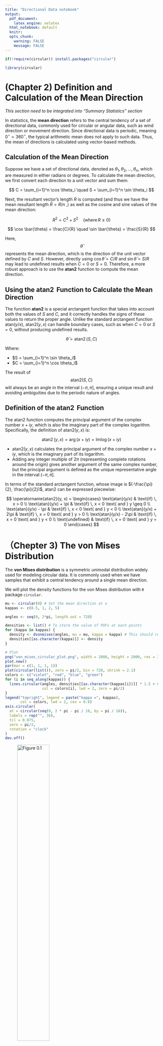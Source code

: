```yaml
---
title: "Directional Data notebook"
output:
  pdf_document: 
    latex_engine: xelatex
  html_notebook: default
  knitr:
  opts_chunk:
    warning: FALSE
    message: FALSE
---
```


```R
if(!require(circular)) install.packages("circular")

library(circular)
```

# (Chapter 2) Definition and Calculation of the Mean Direction

*This section need to be integrated into "Summary Statistics" section*

In statistics, the **mean direction** refers to the central tendency of a set of directional data, commonly used for circular or angular data, such as wind direction or movement direction. Since directional data is periodic, meaning $0^\circ = 360^\circ$, the typical arithmetic mean does not apply to such data. Thus, the mean of directions is calculated using vector-based methods.

## Calculation of the Mean Direction

Suppose we have a set of directional data, denoted as $\theta_1, \theta_2, \dots, \theta_n$, which are measured in either radians or degrees. To calculate the mean direction, we first convert each direction to a unit vector and sum them:

$$
C = \sum_{i=1}^n \cos \theta_i \quad S = \sum_{i=1}^n \sin \theta_i
$$

Next, the resultant vector's length $R$ is computed (and thus we have the mean resultant length $\bar{R} = R/n$ ,) as well as the cosine and sine values of the mean direction:

$$
R^2 = C^2 + S^2 \quad \text{(where} \, R \geq 0 \text{)}
$$

$$
\cos \bar{\theta} = \frac{C}{R} \quad \sin \bar{\theta} = \frac{S}{R}
$$

Here, $$\bar{\theta}$$ represents the mean direction, which is the direction of the unit vector defined by $C$ and $S$. However, directly using $\cos \bar{\theta} = C/R$ and $\sin \bar{\theta} = S/R$ may lead to undefined results when $C = 0$ or $S = 0$. Therefore, a more robust approach is to use the **atan2** function to compute the mean direction.

## Using the $\operatorname{atan2}$ Function to Calculate the Mean Direction

The function **atan2** is a special arctangent function that takes into account both the values of $S$ and $C$, and it correctly handles the signs of these values to return the proper angle. Unlike the standard arctangent function $\text{atan}(y/x)$, $\text{atan2}(y, x)$ can handle boundary cases, such as when $C = 0$ or $S = 0$, without producing undefined results.

$$
\bar{\theta} = \operatorname{atan2}(S, C)
$$

Where:

-   $S = \sum_{i=1}^n \sin \theta_i$
-   $C = \sum_{i=1}^n \cos \theta_i$

The result of $$\text{atan2}(S, C)$$ will always be an angle in the interval $(-\pi, \pi]$, ensuring a unique result and avoiding ambiguities due to the periodic nature of angles.

## Definition of the $\operatorname{atan2}$ Function

The $\text{atan2}$ function computes the principal argument of the complex number $x + iy$, which is also the imaginary part of the complex logarithm. Specifically, the definition of $\text{atan2}(y, x)$ is:

$$
\operatorname{atan2}(y, x) = \arg(x + iy) = \text{Im} \log(x + iy)
$$

-   $\text{atan2}(y, x)$ calculates the principal argument of the complex number $x + iy$, which is the imaginary part of its logarithm.
-   Adding any integer multiple of $2\pi$ (representing complete rotations around the origin) gives another argument of the same complex number, but the principal argument is defined as the unique representative angle in the interval $(-\pi, \pi]$.

In terms of the standard arctangent function, whose image is $(-\frac{\pi}{2}, \frac{\pi}{2})$, $\text{atan2}$ can be expressed piecewise:

$$
\operatorname{atan2}(y, x) =
\begin{cases}
\text{atan}(y/x) & \text{if} \, x > 0 \\
\text{atan}(y/x) + \pi & \text{if} \, x < 0 \text{ and } y \geq 0 \\
\text{atan}(y/x) - \pi & \text{if} \, x < 0 \text{ and } y < 0 \\
\text{atan}(y/x) + 2\pi & \text{if} \, x = 0 \text{ and } y > 0 \\
\text{atan}(y/x) - 2\pi & \text{if} \, x = 0 \text{ and } y < 0 \\
\text{undefined} & \text{if} \, x = 0 \text{ and } y = 0
\end{cases}
$$

# （Chepter 3) The von Mises Distribution

The **von Mises distribution** is a symmetric unimodal distribution widely used for modeling circular data. It is commonly used when we have samples that exhibit a central tendency around a single mean direction.

We will plot the density functions for the von Mises distribution with `R` package `circular`.

```R
mu <- circular(0) # Set the mean direction at o
kappas <- c(0.5, 1, 2, 5)

angles <- seq(0, 2*pi, length.out = 720)

densities <- list() # To store the value of PDFs at each points
for (kappa in kappas) {
  density <- dvonmises(angles, mu = mu, kappa = kappa) # This should return a vector, since argument x is a vector 
  densities[[as.character(kappa)]] <- density
}

# Plot
png("von_mises_circular_plot.png", width = 2000, height = 2000, res = 300)
plot.new()
par(mar = c(1, 1, 1, 1))
plot(circular(list()), zero = pi/2, bin = 720, shrink = 2.1)
colors <- c("violet", "red", "blue", "green")
for (i in seq_along(kappas)) {
  lines.circular(angles, densities[[as.character(kappas[i])]] * 1.5 + 0.01, 
                 col = colors[i], lwd = 2, zero = pi/2)
}
legend("topright", legend = paste("kappa =", kappas),
       col = colors, lwd = 2, cex = 0.8)
axis.circular(
  at = circular(seq(0, 2 * pi - pi / 18, by = pi / 18)),
  labels = rep("", 36),
  tcl = 0.075,
  zero = pi/2,
  rotation = "clock"
)
dev.off()
```

![Figure 0.1](von_mises_circular_plot.png){width="50%"}

## (First) Probability Density Function (PDF)

The probability density function (PDF) for the von Mises distribution is:

$$
f(\theta) = \frac{1}{2\pi I_0(\kappa)} \exp\left( \kappa \cos(\theta - \mu) \right), \quad 0 \leq \theta < 2\pi, \quad 0 \leq \kappa < \infty
$$

Where: $\mu$ is the **mean direction**, $\kappa$ is the **concentration parameter**, which measures how tightly the data points cluster around the mean direction, $I_0(\kappa)$ is the modified Bessel function of order zero, which normalizes the distribution.

## Cumulative Distribution Function (CDF)

The cumulative distribution function (CDF) does not have a simple closed form, but it can be computed numerically:

$$
F(\theta) = \frac{1}{2\pi I_0(\kappa)} \int_0^\theta \exp\left( \kappa \cos(\phi - \mu) \right) d\phi
$$

## Moments

The key moments for the von Mises distribution are:

1.  **Mean Direction** ($\mu$): The central direction around which the data points are clustered.
2.  **Mean Resultant Length** ($\rho = A_1 (\kappa)$ ): A measure of how tightly the data points are clustered around the mean direction. It ranges from 0 (uniform distribution) to 1 (all points at the mean direction).
3.  **Circular Dispersion** ($\delta = \left[ \kappa A_1(\kappa) \right]^{-1}$): A measure of the spread or concentration of the data points.
4.  **Higher Moments** ($\alpha_p = A_p(\kappa)$ ): These moments are used to describe higher-order features of the distribution.

As $\kappa$ increases, the distribution becomes more concentrated around the mean direction $\mu$, and as $\kappa \to 0$, the distribution approaches a uniform distribution over the circle.

## Limiting Forms

-   As $\kappa \to 0$, the von Mises distribution approaches the **uniform distribution** on the circle ($U_C$).
-   As $\kappa \to \infty$, the von Mises distribution becomes a **point distribution** concentrated around the mean direction $\mu$.

# (Chepter 2) Visualization

## Raw Circular Data Plots

The package `circular` contains a dataset `wind`, which stores the wind direction (for a total of 310 measures) recorded at Italian Alps. We aim to show how to plot a raw circular data using this dataset. And since `wind` is not a circular data object, this section will also include type conversion of standard data object.

```R
library(circular)
windc <- circular(wind, type="angles",units="radians",template="geographics")

png("raw_data_plot.png", width = 2000, height = 2000, res = 300)
plot.new()
plot(windc, stack=TRUE, col="black", shrink=1.3, cex=1.5, bin=720, sep=0.035,
     main="Circular Plot of Wind Directions")
dev.off()
```

![Figure 1.1](raw_data_plot.png){width="50%"}

Each black dot corresponds to an individual wind direction measurement, plotted around the unit circle. The stacking of points at certain angles indicates repeated observations of the same wind direction, suggesting predominant wind patterns.

For comparison, we plot the same data set linearly.

```R
png("linear.png", width = 2000, height = 1400, res = 300)
plot.new()
plot(wind, pch=16, col="black",
     xlab="Observation Number", 
     ylab="Wind Direction (in radians)",
     main="Linear Plot of Wind Directions")
dev.off()
```

![Figure 1.3](histo.png){width="50%"}

A linear plot of circular data, such as wind directions, can be misleading because it does not account for the periodicity of the data. In a linear representation, angles close to **0 and 2π (or 360°)** appear far apart, even though they represent nearly the same direction. This can distort patterns and make it difficult to recognize cyclic trends. In the `wind` dataset, the circular plot clearly shows a peak concentration of wind directions around **0°**. However, in the linear plot, this same feature appears as two separate peaks at the uppermost and lowermost edges of the graph, which may lead to incorrect interpretations.

### Plotting Multiple Datasets *(draft)*

Here, `fisherB10` which contains 11 sets of the walking directions of ants is used to show a effective way to plot multiple datasets in a single figure.

```R
png("multi_data_plot.png", width = 2000, height = 2000, res = 300)
plot.new()
plot(fisherB10c$set1, units="degrees", zero=pi/2, rotation="clock", pch=16, cex=1.5)
ticks.circular(circular(seq(0, (11/6)*pi, pi/6)), zero=pi/2, 
               rotation="clock", tcl=0.075)
points(fisherB10c$set2, zero=pi/2, rotation="clock", pch=16,
       col="darkgrey", next.points=-0.1, cex=1.5)
points(fisherB10c$set3, zero=pi/2, rotation="clock", pch=1, 
       next.points=0.1, cex=1.5)

dev.off()
```

![Figure 1.3](multi_data_plot.png){width="50%"}

What is worth noting is that the data points are not stacking compared to Figure 1.1, this is because we used `bin = 720` and `stack = TURE` in Figure 1.1 but left it be default here. Under the setting of `bin` and `stack = TRUE`, all data points were mapped to fixed angle intervals, while they will be not if we leave it as `bin = NULL` and `stack = FALSE` as default. `next.points` is used to shift the points of different datasets onto different positions, to prevent them from being squeezed into a same circle.

## Rose Diagrams (Circular Version of Histogram)

A Rose Diagram is a circular histogram used to visualize directional or cyclic data. It is similar to a traditional histogram but adapted for angular measurements such as wind direction, animal migration paths, earthquake directions, etc. Each sector represents a specific direction, and its area or radius is proportional to the frequency of data points in that direction.

```R
png("rose.png", width = 2000, height = 2000, res = 300)
plot.new()
plot(windc, stack=TRUE, col="black", shrink=1.3, cex=1.5, bin=720, sep=0.035,
     main="Circular Plot of Wind Directions with Rose Diagram")
rose.diag(windc, bins=16, col="darkgrey", cex=1.5, prop=1.3, add=TRUE)
dev.off()
```

![Figure 1.4](rose.png){width="50%"}

The choice of amount of segments for the data to split into is worth considering. Too many segments may hide the details, while too few may lead to overfitting. The authors of *Circular Statistics in R* suggest that the square root of data size is often a reasonable first guess, and the values 4, 8, 12, 16, 18, 32 and 36 are popular choices.

## Kernel Density Estimation *(draft)*

Kernel Density Estimation (written as KDE here) is a non-parametric statistical method for estimating the PDF of a dataset. Unlike rose diagrams, KDE is not affected by the choice of bins and provides a smooth density curve, and provides a smooth density curve using continuous kernel functions.

The KDE is given as

$$
\hat{f}(\theta) = \frac{1}{nh} \sum_{i=1}^{n} w\left(\frac{\theta - \theta_i}{h}\right)
$$

where $w(\theta)$ is a weight function, $n$ is data size, and $h$ controls how *smooth* the KDE is. A von Mises kernel is chosen as the default option of the weight function $w$ for the `density.circular` function in `circular` package, while wrapped normal kernel is available. Other types of kernels are not implemented in this package, but are still available for statistics practice.

We continue to add a KDE onto our figure of `wind`, where `bw` works as $h$:

```R
png("KDE.png", width = 2000, height = 2000, res = 300)
plot.new()
plot(windc, stack=TRUE, col="black", shrink=1.8, cex=1.5, bin=720, sep=0.035,
     main="Wind Directions with Rose Diagram and KDE")
rose.diag(windc, bins=16, col="darkgrey", cex=1.5, prop=1.3, add=TRUE)
lines(density.circular(windc, bw = 75), lwd = 2, lty = 2, col = "blue")  # too smooth
lines(density.circular(windc, bw = 40), lwd = 2, lty = 1, col = "black")  # proper
lines(density.circular(windc, bw = 10), lwd = 2, lty = 3, col = "red") # overfitting
dev.off()
```

![Figure 1.5](KDE.png){width="50%"}

## Linear Histogram *(I think it is unnecessary)*

```R
png("histo.png", width = 2000, height = 1000, res = 300)
plot.new()
par(mfrow = c(1,2))

hist(wind, main = " ", xlab = "Wind direction (radians)", ylab = "Frequency", 
     breaks = seq(from = 0, to = 2 * pi, by = pi / 8), 
     col = "grey", xlim = c(0, 2 * pi))

n <- length(wind) 
cutpoint <- 2 * pi - (5 * pi / 8) 
windshift <- numeric(n)

for (j in 1:n) { 
  if (wind[j] >= cutpoint) { 
    windshift[j] <- wind[j] - 2 * pi 
  } else { 
    windshift[j] <- wind[j] 
  }
}

hist(windshift, main = "", xlab = "Wind direction (radians)", ylab = "Frequency", 
  breaks = seq(from = -5 * pi / 8, to = 2 * pi - 5 * pi / 8, by = pi / 8), 
  col = "grey", xlim = c(-5 * pi / 8, 2 * pi - 5 * pi / 8))

par(mfrow = c(1, 1)) 
dev.off()
```

# Summary Statistics

On a **unit circle**, a circular data point can be express as a unit vector:

$$
x = (\cos\theta, \sin\theta)
$$

As well as complex form:

$$
z = e^{i\theta}=\cos\theta+i\sin\theta
$$

## Sample Trigonometric Moment

For a circular dataset with size $n$, each data point corresponds to a unit vector $x_j$, an angle $\theta_j$, and a complex number $z_j=e^{i\theta_j}$.

The $p$**-th trigonometric** moment is defined as

$$
t_{p,0} = \frac{1}{n} \sum_{j=1}^{n} z_j^p = \frac{1}{n} \sum_{j=1}^{n} e^{ip\theta_j} = \frac{1}{n} \sum_{j=1}^{n} (\cos p\theta_j + i \sin p\theta_j) = a_p + i b_p
$$

where

$$
a_p = \frac{1}{n} \sum_{j=1}^{n} \cos p\theta_j \quad 
b_p = \frac{1}{n} \sum_{j=1}^{n} \sin p\theta_j
$$ with $a_p=a_{-p}$, $b_p=b_{-p}$, $t_{0,0}=1$.

It defines a vector in complex plane with length

$$
\bar{R}_p = \left( a_p^2 + b_p^2 \right)^{1/2} \in [0,1],
$$

and with direction

$$
\bar{\theta}_p = \operatorname{atan2}(b_p, a_p).
$$

Package `circular` provides `trigonometric.moment` to calculate it:

```r
fB11 <- c(fisherB11,8)
fB11c <- circular(fB11, unit="degree", zero=circular(0), rotation="counter")
trigonometric.moment(fB11c, p=2, center=TRUE)
```

## Measures of Location

### Sample Mean Direction $\bar{\theta}$ and Sample mean resultant length $\bar{R}$

Sample Mean resultant vector is the **1st trigonometric moment** $t_{1,0}$.

When $\bar{R}>0$,

$$
\frac{1}{n} \sum_{j=1}^{n} \sin(\theta_j - \bar{\theta}) = 0, \quad
\frac{1}{n} \sum_{j=1}^{n} \cos(\theta_j - \bar{\theta}) = \bar{R}.
$$

```R
mean(fB11c)
```

*Move the first section here!!*

### $p$-th trigonometric about the mean direction

$$
t_{p,\bar{\theta}} = \frac{1}{n} \sum_{j=1}^{n} e^{i p (\theta_j - \bar{\theta})} = \frac{1}{n} \sum_{j=1}^{n} \left( \cos p (\theta_j - \bar{\theta}) + i \sin p (\theta_j - \bar{\theta}) \right) = \bar{a}_p + i \bar{b}_p,
$$

where

$$
\bar{a}_p = \frac{1}{n} \sum_{j=1}^{n} \cos p (\theta_j - \bar{\theta}), \quad
\bar{b}_p = \frac{1}{n} \sum_{j=1}^{n} \sin p (\theta_j - \bar{\theta}).
$$

We can induct that

$$
\bar{a_1}=\bar{R}, \quad \bar{b_1}=0,
$$

and thus $t_{1,\bar{\theta}}=\bar{R}$.

## Sample Median Direction

The **Sample Median Direction** $\widetilde{\theta}$ is a robust alternative to the sample mean direction $\bar{\theta}$. It is defined as any angle $\psi$ where half of the data points lie in $\left[\psi,\psi+\pi\right)$ and most of them are closer to $\psi$ than to $\psi+\pi$.

$\widetilde{\theta}$ can be obtain by minimizing the **dispersion measure**

$$
d_2(\psi) = \frac{1}{n} \sum_{j=1}^{n} \left\{ \pi - \left| \pi - \left| \theta_j - \psi \right| \right| \right\}.
$$

This approach is implemented in `circular` by the function `median.circular`.

```R
median.circular(fB11c)
```

## Measures of Concentration and Dispersion

### Sample Circular Variance

Sample Circular Variance is defined as

$$
V = 1 - \bar{R}
$$

where $\bar{R}$ is mean resultant length defined above. We can use `angular.variance` to calculate its value.

### Standard Deviation

Standard Deviation is defined by

$$
\hat{\sigma} = \{-2\log(1 - V)\}^{1/2} = \{-2\log \bar{R} \}^{1/2} \in [0, \infty],
$$

and can be computed using `sd.circular`.

For concentrated samples with small $V$,

$$
\hat{\sigma} \approx (2V)^{1/2} = \{2(1 - \bar{R})\}^{1/2},
$$

which is what Batschelet(1981) defined as mean angular deviation. We can obtain it using `angular.deviation`.

### Others

Sample Circular Dispersion is defined as

$$
\hat{\delta} = \frac{1 - \bar{R}_2}{2\bar{R}^2}.
$$

Two commonly used measures of the distance between two angles $\psi$ and $\omega$:

The first one depends on cosine:

$$
1 - \cos(\psi-\omega),
$$

with the associated measure of dispersion of the dataset $\theta_1,\dots,\theta_n$ about $\psi$,

$$
d_1(\psi) = \frac{1}{n} \sum_{j=1}^{n} \{1 - \cos(\theta_j - \psi)\}.
$$

Specifically, $\bar{d_1} = 1 - \bar{R}^2$.

The second one is defined as

$$
\min(\psi - \omega, 2\pi - (\psi - \omega)) = \pi - |\pi - |\psi - \omega||,
$$

with the associated measure $d_2$ defined in the section *Sample Median Direction*.

The mean distance between data points under this measure is

$$
\bar{d}_2 = \frac{1}{n^2} \sum_{j=1}^{n} \sum_{k=1}^{n} \{ \pi - |\pi - |\theta_j - \theta_k||| \} \in [0, \pi/2].
$$

## Skewness and Kurtosis

Skewness describes the symmetry around the sample mean direction. It is defined as **the second sine moment**

$$
\bar{b}_2 = \frac{1}{n} \sum_{j=1}^{n} \sin 2(\theta_j - \bar{\theta}) = \bar{R}_2 \sin(\bar{\theta}_2 - 2\bar{\theta}),
$$

where $\bar{b}_2$ is the imaginary part of $\bar{t}_{2,\bar{\theta}}$. $\bar{b}_2$ will be close to $0$ if the data distribution is nearly symmetric about $\bar{\theta}$, and relatively large and negative (positive) when the distribution of the data is skewed counterclockwise (clockwise) away from the mean direction.

Kurtosis describes how much the data points concentrate around the mean direction. It is defined as **the second cosine moment**

$$
\bar{a}_2 = \frac{1}{n} \sum_{j=1}^{n} \cos 2(\theta_j - \bar{\theta}) = \bar{R}_2 \cos(\bar{\theta}_2 - 2\bar{\theta}).
$$

$\bar{a}_2$ is the real part of $\bar{t}_{2,\bar{\theta}}$. Its value is $1$ when the data points are all identical, and close to $0$ if the data evenly distributed around the circle. That is, the larger $\bar{a}_2$ is, the more peaked the dataset is.

Depends on $\bar{b}_2$ and $\bar{a}_2$, Mardia (1972) proposed normalized skewness and kurtosis:

$$
\hat{s} = \frac{\bar{b}_2}{(1 - \bar{R})^{3/2}}, \quad \hat{k} = \frac{\bar{a}_2 - \bar{R}^4}{1 - \bar{R}^2}.
$$

```r

mu <- circular(0) # Mean direction at 0

# Set concentration parameters (rho values, between 0 and 1)
rhos <- c(0.3, 0.5, 0.7)

# Define angles from 0 to 2pi
angles <- seq(0, 2 * pi, length.out = 720)

# Store densities for different rho values
densities <- list()
for (rho in rhos) {
  density <- dwrappedcauchy(angles, mu = mu, rho = rho) # Use dwrappedcauchy function
  densities[[as.character(rho)]] <- density
}

# Plot
png("wrapped_cauchy_plot.png", width = 2000, height = 2000, res = 300)
plot.new()
par(mar = c(1, 1, 1, 1))
plot(circular(list()), zero = pi/2, bin = 720, shrink = 2.1, main = "Wrapped Cauchy Distribution")

# Colors for the curves
colors <- c("red", "blue", "green")

# Add lines for each rho
for (i in seq_along(rhos)) {
  lines.circular(angles, densities[[as.character(rhos[i])]] * 1.5 + 0.01, 
                 col = colors[i], lwd = 2, zero = pi/2)
}

# Add legend
legend("topright", legend = paste("rho =", rhos),
       col = colors, lwd = 2, cex = 0.8)

# Add axis marks
axis.circular(
  at = circular(seq(0, 2 * pi - pi / 18, by = pi / 18)),
  labels = rep("", 36),
  tcl = 0.075,
  zero = pi/2,
  rotation = "clock"
)

dev.off()
```

```r
mu <- circular(0)  # 平均方向
sds <- c(0.5, 1, 2)  # 不同标准差的示例

# 创建角度序列
angles <- seq(0, 2 * pi, length.out = 720)

# 存储不同标准差下的密度
densities <- list()

# 计算包裹正态分布的密度
for (sd in sds) {
  density <- dwrappednormal(angles, mu = mu, sd = sd, K = 50)  # K为逼近项数
  densities[[as.character(sd)]] <- density
}

# 绘图
png("wrapped_normal_plot.png", width = 2000, height = 2000, res = 300)
plot.new()
par(mar = c(1, 1, 1, 1))
plot(circular(list()), zero = pi/2, bin = 720, shrink = 2.1)
colors <- c("red", "blue", "green")
for (i in seq_along(sds)) {
  lines.circular(angles, densities[[as.character(sds[i])]] * 1.5 + 0.01,
                 col = colors[i], lwd = 2, zero = pi/2)
}
legend("topright", legend = paste("sigma =", sds),
       col = colors, lwd = 2, cex = 0.8)
axis.circular(
  at = circular(seq(0, 2 * pi - pi / 18, by = pi / 18)),
  labels = rep("", 36),
  tcl = 0.075,
  zero = pi/2,
  rotation = "clock"
)
dev.off()
```
